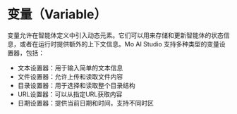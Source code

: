 # 变量（Variable）

变量允许在智能体定义中引入动态元素。它们可以用来存储和更新智能体的状态信息，或者在运行时提供额外的上下文信息。Mo AI Studio 支持多种类型的变量设置器，包括：

- 文本设置器：用于输入简单的文本信息
- 文件设置器：允许上传和读取文件内容
- 目录设置器：用于选择和读取整个目录结构
- URL设置器：可以从指定URL获取内容
- 日期设置器：提供当前日期和时间，支持不同时区